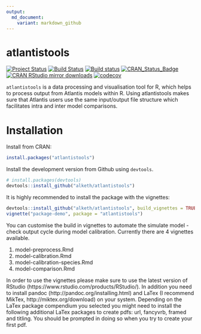 ```yaml
---
output:
  md_document:
    variant: markdown_github
---
```


<!-- README.md is generated from README.Rmd. Please edit that file -->

# atlantistools

[![Project Status](http://www.repostatus.org/badges/latest/active.svg)](http://www.repostatus.org/#active)
[![Build Status](https://travis-ci.org/alketh/atlantistools.png?branch=master)](https://travis-ci.org/alketh/atlantistools)
[![Build status](https://ci.appveyor.com/api/projects/status/github/alketh/atlantistools?branch=master&svg=true)](https://ci.appveyor.com/project/alketh/atlantistools)
[![CRAN_Status_Badge](http://www.r-pkg.org/badges/version/atlantistools)](https://cran.r-project.org/package=atlantistools)
[![CRAN RStudio mirror downloads](http://cranlogs.r-pkg.org/badges/atlantistools)](https://cran.r-project.org/package=atlantistools)
[![codecov](https://img.shields.io/codecov/c/github/alketh/atlantistools.svg)](https://codecov.io/github/alketh/atlantistools) 

`atlantistools` is a data processing and visualisation tool for R, which helps to process output from Atlantis models within R.
Using atlantistools makes sure that Atlantis users use the same input/output file structure which facilitates intra and inter model comparisons.

# Installation

Install from CRAN: 

```R
install.packages("atlantistools")
```

Install the development version from Github using `devtools`. 

```R
# install.packages(devtools)
devtools::install_github("alketh/atlantistools")
```

It is highly recommended to install the package with the vignettes:

```R
devtools::install_github("alketh/atlantistools", build_vignettes = TRUE)
vignette("package-demo", package = "atlantistools")
```

You can customise the build in vignettes to automate the simulate model - check output cycle during model calibration.
Currently there are 4 vignettes available.

1. model-preprocess.Rmd
2. model-calibration.Rmd
3. model-calibration-species.Rmd
4. model-comparison.Rmd

In order to use the vignettes please make sure to use the latest version of RStudio (https://www.rstudio.com/products/RStudio/).
In addition you need to install pandoc (http://pandoc.org/installing.html) and LaTex (I recommend MikTex, http://miktex.org/download) on your system.
Depending on the LaTex package compendium you selected you might need to install the following additional LaTex packages to create pdfs: url, fancyvrb, framed and titling. You should be prompted in doing so when you try to create your first pdf.
